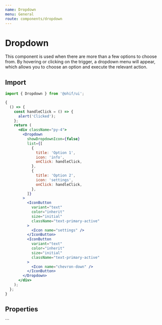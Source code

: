 ```yaml
---
name: Dropdown
menu: General
route: components/dropdown
---
```



# Dropdown

This component is used when there are more than a few options to choose from. By
hovering or clicking on the trigger, a dropdown menu will appear, which allows
you to choose an option and execute the relevant action.

## Import

```javascript
import { Dropdown } from '@ohif/ui';
```

```jsx live
{
  () => {
    const handleClick = () => {
      alert('Clicked');
    };
    return (
      <div className="py-4">
        <Dropdown
          showDropdownIcon={false}
          list={[
            {
              title: 'Option 1',
              icon: 'info',
              onClick: handleClick,
            },
            {
              title: 'Option 2',
              icon: 'settings',
              onClick: handleClick,
            },
          ]}
        >
          <IconButton
            variant="text"
            color="inherit"
            size="initial"
            className="text-primary-active"
          >
            <Icon name="settings" />
          </IconButton>
          <IconButton
            variant="text"
            color="inherit"
            size="initial"
            className="text-primary-active"
          >
            <Icon name="chevron-down" />
          </IconButton>
        </Dropdown>
      </div>
    );
  };
}
```

## Properties

<Props of={Dropdown} />
```
